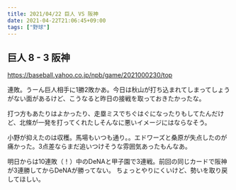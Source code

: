 ```yaml
---
title: 2021/04/22 巨人 VS 阪神
date: 2021-04-22T21:06:45+09:00
tags: ["野球"]
---
```


## 巨人 8 - 3 阪神

https://baseball.yahoo.co.jp/npb/game/2021000230/top

連敗。うーん巨人相手に1勝2敗かあ。今日は秋山が打ち込まれてしまってしょうがない面があるけど、こうなると昨日の接戦を取っておきたかったな。

打つ方もあたりはよかったり、走塁ミスでちぐはぐになったりもしてたんだけど、北條が一発を打ってくれたしそんなに悪いイメージにはならなそう。

小野が抑えたのは収穫。馬場もいつも通り。。エドワーズと桑原が失点したのが痛かった。3点差ならまだ追いつけそうな雰囲気あったもんなあ。

明日からは10連敗（！）中のDeNAと甲子園で3連戦。前回の同じカードで阪神が3連勝してからDeNAが勝ってない。
ちょっとやりにくいけど、勢いを取り戻してほしい。